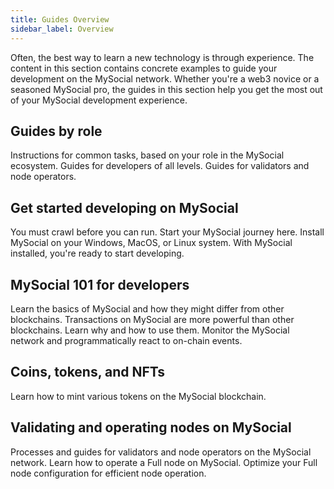 ```yaml
---
title: Guides Overview
sidebar_label: Overview
---
```


Often, the best way to learn a new technology is through experience. The content in this section contains concrete examples to guide your development on the MySocial network. Whether you're a web3 novice or a seasoned MySocial pro, the guides in this section help you get the most out of your MySocial development experience.

## Guides by role

Instructions for common tasks, based on your role in the MySocial ecosystem.
<Cards>
<Card title="Developer guides" href="/guides/developer">
Guides for developers of all levels.
</Card>
<Card title="Operator guides" href="/guides/operator">
Guides for validators and node operators.
</Card>
</Cards>

## Get started developing on MySocial

You must crawl before you can run. Start your MySocial journey here.
<Cards>
<Card title="Install MySocial" href="/guides/developer/getting-started/mys-install">
Install MySocial on your Windows, MacOS, or Linux system.
</Card>
<Card title="Your first MySocial dApp" href="/guides/developer/first-app">
With MySocial installed, you're ready to start developing.
</Card>
</Cards>

## MySocial 101 for developers

Learn the basics of MySocial and how they might differ from other blockchains.
<Cards>
<Card title="Transactions on MySocial" href="/guides/developer/mys-101/building-ptb">
Transactions on MySocial are more powerful than other blockchains. Learn why and how to use them.
</Card>
<Card title="Access time on chain" href="/guides/developer/mys-101/access-time" />
<Card title="Using events" href="/guides/developer/mys-101/using-events">
Monitor the MySocial network and programmatically react to on-chain events.
</Card>
</Cards>

## Coins, tokens, and NFTs

Learn how to mint various tokens on the MySocial blockchain.
<Cards>
<Card title="Coins and tokens" href="/guides/developer/coin" />
<Card title="Stablecoins" href="/guides/developer/stablecoins" />
<Card title="NFTs" href="/guides/developer/nft" />
</Cards>

## Validating and operating nodes on MySocial

Processes and guides for validators and node operators on the MySocial network.
<Cards>
<Card title="Validator configuration" href="/guides/operator/validator-config" />
<Card title="Run a MySocial Full node" href="/guides/operator/mys-full-node">
Learn how to operate a Full node on MySocial.
</Card>
<Card title="Full node data management" href="/guides/operator/data-management">
Optimize your Full node configuration for efficient node operation.
</Card>
<Card title="MySocial Bridge Node configuration" href="/guides/operator/bridge-node-configuration">
</Card>
</Cards>

